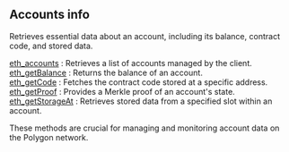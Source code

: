 
## Accounts info

Retrieves essential data about an account, including its balance, contract code, and stored data.

[eth_accounts](/polygon-api/accountinfo/eth_accounts) : Retrieves a list of accounts managed by the client. \
[eth_getBalance](/polygon-api/accountinfo/eth_getBalance) : Returns the balance of an account. \
[eth_getCode](/polygon-api/accountinfo/eth_getCode) : Fetches the contract code stored at a specific address. \
[eth_getProof](/polygon-api/accountinfo/eth_getProof) : Provides a Merkle proof of an account's state. \
[eth_getStorageAt](/polygon-api/accountinfo/eth_getStorageAt) : Retrieves stored data from a specified slot within an account.

These methods are crucial for managing and monitoring account data on the Polygon network.

<Space h={16} />
<GetStarted />
